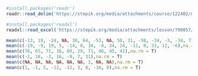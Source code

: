 ```r
#install.packages('readr')
readr::read_delim('https://stepik.org/media/attachments/course/122402/data_tsv.tsv')
```
```r
#install.packages('readxl')
readxl::read_excel('https://stepik.org/media/attachments/lesson/790857/data_excel.xlsx', sheet = "data")
```
```r
mean(c(-13, 19, -24, NA, 30, 64, -53, NA, 50, 31, -58, -34, -3, -34, 77),na.rm = T)
mean(c(-19, -9, 19, 5, -14, 0, 34, -8, 34, 24, -11, 8, 33, 12, -6),na.rm = T)
mean(c(76, 65, 71, 16, 60, 29, 71, 46, 45, 41),na.rm = T)
mean(c(-2, 16, -3, 16, -9, 7, 31),na.rm = T)
mean(c(NA, NA, NA, NA, NA, NA, 3, NA, NA),na.rm = T)
mean(c(1, -1, 5, -12, -12, 3, 8, -10, 0),na.rm = T)

```
